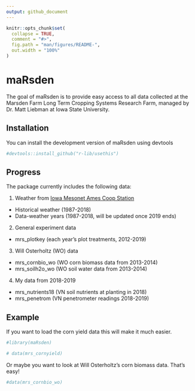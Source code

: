 ```yaml
---
output: github_document
---
```


<!-- README.md is generated from README.Rmd. Please edit that file -->

```r
knitr::opts_chunk$set(
  collapse = TRUE,
  comment = "#>",
  fig.path = "man/figures/README-",
  out.width = "100%"
)
```

# maRsden

<!-- badges: start -->
<!-- badges: end -->

The goal of maRsden is to provide easy access to all data collected at the Marsden Farm Long Term Cropping Systems Research Farm, managed by Dr. Matt Liebman at Iowa State University. 

## Installation

You can install the development version of maRsden using devtools

``` r
#devtools::install_github("r-lib/usethis")
```

## Progress

The package currently includes the following data:

1. Weather from [Iowa Mesonet Ames Coop Station](https://mesonet.agron.iastate.edu/) 
  + Historical weather (1987-2018)
  + Data-weather years (1987-2018, will be updated once 2019 ends) 
2. General experiment data
  + mrs_plotkey (each year's plot treatments, 2012-2019)
3. Will Osterholtz (WO) data
  + mrs_cornbio_wo (WO corn biomass data from 2013-2014)
  + mrs_soilh2o_wo (WO soil water data from 2013-2014)
4. My data from 2018-2019
  + mrs_nutrients18 (VN soil nutrients at planting in 2018)
  + mrs_penetrom (VN penetrometer readings 2018-2019)

## Example

If you want to load the corn yield data this will make it much easier. 

```r
#library(maRsden)

# data(mrs_cornyield)
```

Or maybe you want to look at Will Osterholtz's corn biomass data. That's easy!
```r
#data(mrs_cornbio_wo)
```

